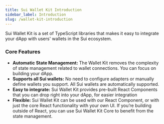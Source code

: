 ```yaml
---
title: Sui Wallet Kit Introduction
sidebar_label: Introduction
slug: /wallet-kit-introduction
---
```


Sui Wallet Kit is a set of TypeScript libraries that makes it easy to integrate your dApp with users' wallets in the Sui ecosystem.

### Core Features

- **Automatic State Management:** The Wallet Kit removes the complexity of state management related to wallet connections. You can focus on building your dApp.
- **Supports all Sui wallets:** No need to configure adapters or manually define wallets you support. All Sui wallets are automatically supported.
- **Easy to integrate:** Sui Wallet Kit provides pre-built React Components that you can drop right into your dApp, for easier integration
- **Flexible:** Sui Wallet Kit can be used with our React Component, or with just the core React functionality with your own UI. If you’re building outside of React, you can use Sui Wallet Kit Core to benefit from the state management.
